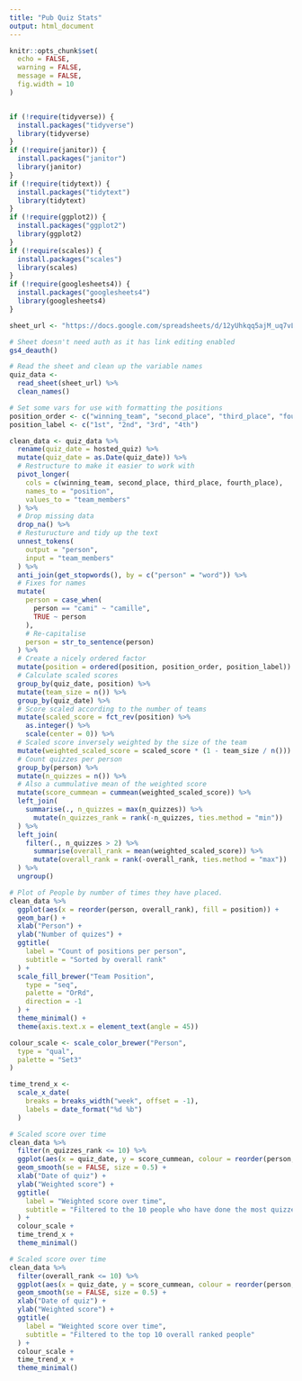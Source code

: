 ```yaml
---
title: "Pub Quiz Stats"
output: html_document
---
```


```r
knitr::opts_chunk$set(
  echo = FALSE,
  warning = FALSE,
  message = FALSE,
  fig.width = 10
)


if (!require(tidyverse)) {
  install.packages("tidyverse")
  library(tidyverse)
}
if (!require(janitor)) {
  install.packages("janitor")
  library(janitor)
}
if (!require(tidytext)) {
  install.packages("tidytext")
  library(tidytext)
}
if (!require(ggplot2)) {
  install.packages("ggplot2")
  library(ggplot2)
}
if (!require(scales)) {
  install.packages("scales")
  library(scales)
}
if (!require(googlesheets4)) {
  install.packages("googlesheets4")
  library(googlesheets4)
}
```

```r
sheet_url <- "https://docs.google.com/spreadsheets/d/12yUhkqq5ajM_uq7vLytH9cBceCCDFC0MEJluVX_aBdA/edit?usp=sharing"

# Sheet doesn't need auth as it has link editing enabled
gs4_deauth()

# Read the sheet and clean up the variable names
quiz_data <-
  read_sheet(sheet_url) %>%
  clean_names()
```

```r
# Set some vars for use with formatting the positions
position_order <- c("winning_team", "second_place", "third_place", "fourth_place")
position_label <- c("1st", "2nd", "3rd", "4th")

clean_data <- quiz_data %>%
  rename(quiz_date = hosted_quiz) %>%
  mutate(quiz_date = as.Date(quiz_date)) %>%
  # Restructure to make it easier to work with
  pivot_longer(
    cols = c(winning_team, second_place, third_place, fourth_place),
    names_to = "position",
    values_to = "team_members"
  ) %>%
  # Drop missing data
  drop_na() %>%
  # Resturucture and tidy up the text
  unnest_tokens(
    output = "person",
    input = "team_members"
  ) %>%
  anti_join(get_stopwords(), by = c("person" = "word")) %>%
  # Fixes for names
  mutate(
    person = case_when(
      person == "cami" ~ "camille",
      TRUE ~ person
    ),
    # Re-capitalise
    person = str_to_sentence(person)
  ) %>%
  # Create a nicely ordered factor
  mutate(position = ordered(position, position_order, position_label)) %>%
  # Calculate scaled scores
  group_by(quiz_date, position) %>%
  mutate(team_size = n()) %>%
  group_by(quiz_date) %>%
  # Score scaled according to the number of teams
  mutate(scaled_score = fct_rev(position) %>%
    as.integer() %>%
    scale(center = 0)) %>%
  # Scaled score inversely weighted by the size of the team
  mutate(weighted_scaled_score = scaled_score * (1 - team_size / n())) %>%
  # Count quizzes per person
  group_by(person) %>%
  mutate(n_quizzes = n()) %>%
  # Also a cummulative mean of the weighted score
  mutate(score_cummean = cummean(weighted_scaled_score)) %>%
  left_join(
    summarise(., n_quizzes = max(n_quizzes)) %>%
      mutate(n_quizzes_rank = rank(-n_quizzes, ties.method = "min"))
  ) %>%
  left_join(
    filter(., n_quizzes > 2) %>%
      summarise(overall_rank = mean(weighted_scaled_score)) %>%
      mutate(overall_rank = rank(-overall_rank, ties.method = "max"))
  ) %>%
  ungroup()
```


```r
# Plot of People by number of times they have placed.
clean_data %>%
  ggplot(aes(x = reorder(person, overall_rank), fill = position)) +
  geom_bar() +
  xlab("Person") +
  ylab("Number of quizes") +
  ggtitle(
    label = "Count of positions per person",
    subtitle = "Sorted by overall rank"
  ) +
  scale_fill_brewer("Team Position",
    type = "seq",
    palette = "OrRd",
    direction = -1
  ) +
  theme_minimal() +
  theme(axis.text.x = element_text(angle = 45))
```

```r

colour_scale <- scale_color_brewer("Person",
  type = "qual",
  palette = "Set3"
)

time_trend_x <-
  scale_x_date(
    breaks = breaks_width("week", offset = -1),
    labels = date_format("%d %b")
  )
```

```r
# Scaled score over time
clean_data %>%
  filter(n_quizzes_rank <= 10) %>%
  ggplot(aes(x = quiz_date, y = score_cummean, colour = reorder(person, overall_rank))) +
  geom_smooth(se = FALSE, size = 0.5) +
  xlab("Date of quiz") +
  ylab("Weighted score") +
  ggtitle(
    label = "Weighted score over time",
    subtitle = "Filtered to the 10 people who have done the most quizzes"
  ) +
  colour_scale +
  time_trend_x +
  theme_minimal()
```


```r
# Scaled score over time
clean_data %>%
  filter(overall_rank <= 10) %>%
  ggplot(aes(x = quiz_date, y = score_cummean, colour = reorder(person, overall_rank))) +
  geom_smooth(se = FALSE, size = 0.5) +
  xlab("Date of quiz") +
  ylab("Weighted score") +
  ggtitle(
    label = "Weighted score over time",
    subtitle = "Filtered to the top 10 overall ranked people"
  ) +
  colour_scale +
  time_trend_x +
  theme_minimal()
```
